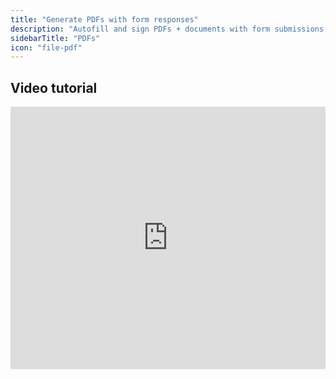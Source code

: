 ```yaml
---
title: "Generate PDFs with form responses"
description: "Autofill and sign PDFs + documents with form submissions. Attach completed documents to email notifications, allow immediate download in the form or upload to 3rd party apps."
sidebarTitle: "PDFs"
icon: "file-pdf"
---
```


## Video tutorial

<Frame>
  <iframe class="notion-asset-object-fit" src="https://www.youtube.com/embed/417PJJ8DJHU" title="iframe video" frameborder="0" allowfullscreen loading="lazy" scrolling="auto" width="100%" height="420" />
</Frame>

## How it works

### 1. Create an autofill PDF or document

Open the form you would like to link with a PDF or document and head over to the **Integrate** tab. Look for `Generate PDF`.

<Frame>
  ![Screenshot of the Integrate tab of a form](/images/Screenshot2025-02-10at1.05.02PM.png)
</Frame>

Drag and drop your PDF or document file. You can **generate multiple documents** if needed.

### 2. Map fields to your document

If your PDF has recognizable form fields, Fillout will automatically detect them and add fields to the document, in amber color. If not, click `+ Add field` and drag/resize fields as necessary wherever you would like to insert text on your PDF.

Choose any **field** to open the right-hand panel and choose the appropriate **Connected fields**.

<Frame style={{ width: '624px', height: '338px' }}>
  ![Screenshot of the Integrate tab of a form](/images/Screenshot2025-02-10at1.00.00PM.png)
</Frame>

You can also change the **Font settings** used for respondent input.

<Frame style={{ width: '240px', height: '480px' }}>
  ![Screenshot of the Integrate tab of a form](/images/Screenshot2025-02-10at1.00.55PM.png)
</Frame>

For **Choice** fields or questions, click `+ Add option` to insert multiple fields corresponding to each possible form option.

<Frame style={{ width: '624px', height: '197px' }}>
  ![Screenshot of the Integrate tab of a form](/images/Screenshot2025-02-10at1.02.44PM.png)
</Frame>

### 3. Preview and publish your document

Click `Preview` to generate a document using your mappings and the latest submission from your form. Once you’re happy with the result, click `Publish` in the upper right corner to finalize the document.

### 4. Set up your preferred workflow

Now that your document mappings are configured, there are several ways to use your generated document.

<Frame style={{ width: '576px', height: '288px' }}>
  ![Screenshot of the Integrate tab of a form](/images/preferred-workflow.png)
</Frame>

By default, every time a new form submission is received, you can download the latest document in the **Results** tab. Look for the **Generated documents** column.

## Send autofilled PDFs to respondents

Go to your form's **Settings**, and turn on the `Respondent notifications` switch. Next, toggle the switch to `Attach generated documents or PDFs`. Alternatively, you can also do this with [custom emails](/respondent-emails) as well.

<Frame style={{ width: '576px', height: '189px' }}>
  ![Screenshot of the Integrate tab of a form](/images/upload-email.png)
</Frame>

## **Upload filled PDFs to 3rd party apps**

You can upload generated documents to 3rd party apps, like Airtable, Notion, SmartSuite, GoogleSheets, Dropbox, and more. Connect your form to your preferred app under **Integrate**.

In your integration **Mappings**, map a file upload field (from your 3rd party app) to the appropriate `Document` you created.

<Frame style={{ width: '576px', height: '214px' }}>
  ![Screenshot of the Integrate tab of a form](/images/Screenshot2025-02-10at1.11.40PM.png)
</Frame>

When you receive a submission, you will see an **integration link** in your form's **Results** page that will take you to the uploaded file in your chosen app.

<Frame style={{ width: '480px', height: '141px' }}>
  ![Screenshot of the Integrate tab of a form](/images/Screenshot2025-02-10at1.13.41PM.png)
</Frame>

## Let users download the PDF upon form completion

Lastly, you can add a `Download PDF` button from the left-hand panel to any [ending page](/ending-page) to let your respondents download the generated document once they complete a form.

<Frame style={{ width: '240px', height: '113px' }}>
  ![Screenshot of the Integrate tab of a form](/images/Screenshot2025-02-10at1.14.35PM.png)
</Frame>

## **Related articles**

<CardGroup cols={3}>
  <Card title="Respondent notification email" icon="bell" iconType="regular" color="#FFC738" href="/respondent-emails">
    Automatically email respondents a copy of their answers that can be edited.
  </Card>
  <Card title="Create an Airtable form" icon="table-layout" iconType="regular" color="#FFC738" href="/airtable">
    Make new or update existing Airtable bases with a custom Fillout form.
  </Card>
  <Card title="Ending page" icon="party-bell" iconType="regular" color="#FFC738" href="/ending-page">
    Show users a thank you page, redirect them to another site or form, or let them fill the form out again.
  </Card>
</CardGroup>
